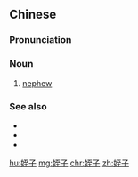 {{also|侄子}}
==Chinese==
{{zh-forms|s=侄子|t2=侄子}}

===Pronunciation===
{{zh-pron
|m=zhízi
|c=zat6 zi2
|cat=n
}}

===Noun===
{{zh-noun}}

# [[nephew]] {{gloss|brother's son}}

===See also===
* {{zh-l|外甥}}
* {{zh-l|姪女}}
* {{zh-l|外甥女}}

{{zh-cat|Family}}

[[hu:姪子]]
[[mg:姪子]]
[[chr:姪子]]
[[zh:姪子]]
